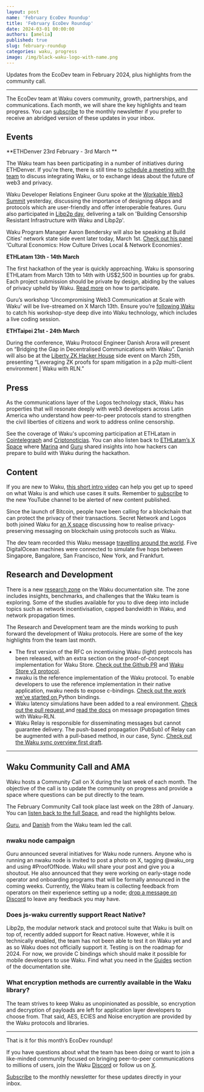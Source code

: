 ```yaml
---
layout: post
name: 'February EcoDev Roundup'
title: 'February EcoDev Roundup'
date: 2024-03-01 00:00:00
authors: [amelia]
published: true
slug: february-roundup
categories: waku, progress
image: /img/black-waku-logo-with-name.png
---
```


Updates from the EcoDev team in February 2024, plus highlights from the community call.

<!--truncate-->

---

The EcoDev team at Waku covers community, growth, partnerships, and communications. Each month, we will share the key highlights and team progress. You can [subscribe](https://waku.org/subscribe/) to the monthly newsletter if you prefer to receive an abridged version of these updates in your inbox.


## Events 

**ETHDenver 23rd February - 3rd March **

The Waku team has been participating in a number of initiatives during ETHDenver. If you're there, there is still time to [schedule a meeting with the team](https://waku.org/events/eth-denver/) to discuss integrating Waku, or to exchange ideas about the future of web3 and privacy. 

Waku Developer Relations Engineer Guru spoke at the [Workable Web3 Summit](https://lu.ma/workable) yesterday, discussing the importance of designing dApps and protocols which are user-friendly and offer interoperable features. Guru also participated in [Libp2p day](https://lu.ma/libp2pday-denver), delivering a talk on 'Building Censorship Resistant Infrastructure with Waku and Libp2p'. 

Waku Program Manager Aaron Bendersky will also be speaking at Build Cities' network state side event later today, March 1st. [Check out his panel](https://twitter.com/Waku_org/status/1761007265262325835) ‘Cultural Economics: How Culture Drives Local & Network Economies'.

**ETHLatam 13th - 14th March**

The first hackathon of the year is quickly approaching. Waku is sponsoring ETHLatam from March 13th to 14th with US$2,500 in bounties up for grabs. Each project submission should be private by design, abiding by the values of privacy upheld by Waku. [Read more](https://twitter.com/Waku_org/status/1757425618575376574) on how to participate. 

Guru’s workshop ‘Uncompromising Web3 Communication at Scale with Waku’ will be live-streamed on X March 13th. Ensure you’re [following Waku](https://twitter.com/Waku_org) to catch his workshop-stye deep dive into Waku technology, which includes a live coding session.

**ETHTaipei 21st - 24th March**

During the conference, Waku Protocol Engineer Danish Arora will present on “Bridging the Gap in Decentralised Communications with Waku”. Danish will also be at the [Liberty ZK Hacker House](https://twitter.com/LibertyHouse_1) side event on March 25th, presenting “Leveraging ZK proofs for spam mitigation in a p2p multi-client environment | Waku with RLN.”


## Press 

As the communications layer of the Logos technology stack, Waku has properties that will resonate deeply with web3 developers across Latin America who understand how peer-to-peer protocols stand to strengthen the civil liberties of citizens and work to address online censorship. 

See the coverage of Waku's upcoming participation at ETHLatam in [Cointelegraph](https://es.cointelegraph.com/press-releases/waku-advances-in-the-protection-of-communications-privacy-in-latin-america-at-ethlatam) and [Criptonoticias](https://www.criptonoticias.com/comunidad/empresa-recompensa-hackers-ethlatam-2-500-dolares/). You can also listen back to [ETHLatam’s X Space](https://twitter.com/i/spaces/1dRKZEqZXwXxB?s=20) where [Marina](https://twitter.com/Crypto_marina) and [Guru](https://twitter.com/hackyguru) shared insights into how hackers can prepare to build with Waku during the hackathon. 


## Content

If you are new to Waku, [ this short intro video](https://www.youtube.com/watch?v=SK5TF3l3XM4) can help you get up to speed on what Waku is and which use cases it suits. Remember to [subscribe](https://www.youtube.com/@waku-org) to the new YouTube channel to be alerted of new content published. 

Since the launch of Bitcoin, people have been calling for a blockchain that can protect the privacy of their transactions. Secret Network and Logos both joined Waku for [an X space](https://twitter.com/i/spaces/1dRKZEVewaNxB?s=20) discussing how to realise privacy-preserving messaging on blockchain using protocols such as Waku. 

The dev team recorded this Waku message [travelling around the world](https://twitter.com/Waku_org/status/1755972110684705142). Five DigitalOcean machines were connected to simulate five hops between Singapore, Bangalore, San Francisco, New York, and Frankfurt.


## Research and Development

There is a new [research zone](https://docs.waku.org/research/) on the Waku documentation site. The zone includes insights, benchmarks, and challenges that the Waku team is exploring. Some of the studies available for you to dive deep into include topics such as network incentivisation, capped bandwidth in Waku, and network propagation times. 

The Research and Development team are the minds working to push forward the development of Waku protocols. Here are some of the key highlights from the team last month. 



* The first version of the RFC on incentivising Waku (light) protocols has been released, with an extra section on the proof-of-concept implementation for Waku Store. [Check out the Github PR](https://github.com/vacp2p/rfc/pull/642) and [Waku Store v3 protocol](https://github.com/waku-org/research/issues/81).
* nwaku is the reference implementation of the Waku protocol. To enable developers to use the reference implementation in their native application, nwaku needs to expose c-bindings. [Check out the work we’ve started on ](https://github.com/waku-org/nwaku/issues/1332)Python bindings. 
* Waku latency simulations have been added to a real environment. [Check out the pull request ](https://github.com/waku-org/research/pull/85)and [read the docs](https://docs.waku.org/research/research-and-studies/message-propagation/) on message propagation times with Waku-RLN.
* Waku Relay is responsible for disseminating messages but cannot guarantee delivery. The push-based propagation (PubSub) of Relay can be augmented with a pull-based method, in our case, Sync. [Check out the Waku sync overview first draft](https://github.com/waku-org/research/issues/80).


---


## **Waku Community Call and AMA**

Waku hosts a Community Call on X during the last week of each month. The objective of the call is to update the community on progress and provide a space where questions can be put directly to the team.

The February Community Call took place last week on the 28th of January. You can [listen back to the full Space](https://twitter.com/i/spaces/1lDxLPQrqgoxm/peek), and read the highlights below.

[Guru](https://twitter.com/hackyguru), and [Danish](https://twitter.com/danisharora099) from the Waku team led the call.


### nwaku node campaign

Guru announced several initiatives for Waku node runners. Anyone who is running an nwaku node is invited to post a photo on X, tagging @waku_org and using #ProofOfNode. Waku will share your post and give you a shoutout. He also announced that they were working on early-stage node operator and onboarding programs that will be formally announced in the coming weeks. Currently, the Waku team is collecting feedback from operators on their experience setting up a node; [drop a message on Discord](https://discord.com/invite/gMPAzmcDER) to leave any feedback you may have. 


### Does js-waku currently support React Native?

Libp2p, the modular network stack and protocol suite that Waku is built on top of, recently added support for React native. However, while it is technically enabled, the team has not been able to test it on Waku yet and as so Waku does not officially support it. Testing is on the roadmap for 2024. For now, we provide C bindings which should make it possible for mobile developers to use Waku. Find what you need in the [Guides](https://docs.waku.org/) section of the documentation site. 


### What encryption methods are currently available in the Waku library? 

The team strives to keep Waku as unopinionated as possible, so encryption and decryption of payloads are left for application layer developers to choose from. That said, AES, ECIES and Noise encryption are provided by the Waku protocols and libraries.


---

That is it for this month’s EcoDev roundup!

If you have questions about what the team has been doing or want to join a like-minded community focused on bringing peer-to-peer communications to millions of users, join the Waku [Discord](https://discord.com/invite/gMPAzmcDER) or follow us on [X](https://twitter.com/Waku_org).

[Subscribe](https://waku.org/subscribe/) to the monthly newsletter for these updates directly in your inbox.

